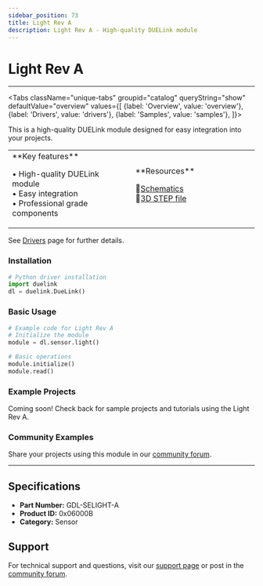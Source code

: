 ```yaml
---
sidebar_position: 73
title: Light Rev A
description: Light Rev A - High-quality DUELink module
---
```



# Light Rev A

<ProductImageSelector 
  partNumber="selight-a"
  productName="Light Rev A"
/>

---

<Tabs className="unique-tabs" groupid="catalog" queryString="show" defaultValue="overview"
  values={[
    {label: 'Overview', value: 'overview'},
    {label: 'Drivers', value: 'drivers'},
    {label: 'Samples', value: 'samples'},
  ]}>

<TabItem value="overview">

This is a high-quality DUELink module designed for easy integration into your projects.

<table><td width='50%'>
**Key features**

• High-quality DUELink module<br/>
• Easy integration<br/>
• Professional grade components<br/>

</td><td width='50%'>
**Resources**
 
📄[Schematics](/sch/selight-a.pdf)<br/>
🔩[3D STEP file](/3d/selight-a.step)<br/>

</td></table>

</TabItem>

<TabItem value="drivers">

See [Drivers](../../engine/drivers) page for further details.

### Installation

```python
# Python driver installation
import duelink
dl = duelink.DueLink()
```

### Basic Usage

```python
# Example code for Light Rev A
# Initialize the module
module = dl.sensor.light()

# Basic operations
module.initialize()
module.read()
```

</TabItem>

<TabItem value="samples">

### Example Projects

Coming soon! Check back for sample projects and tutorials using the Light Rev A.

### Community Examples

Share your projects using this module in our [community forum](https://forums.ghielectronics.com).

</TabItem>

</Tabs>

---

## Specifications

- **Part Number:** GDL-SELIGHT-A
- **Product ID:** 0x06000B
- **Category:** Sensor

## Support

For technical support and questions, visit our [support page](../../support) or post in the [community forum](https://forums.ghielectronics.com).
